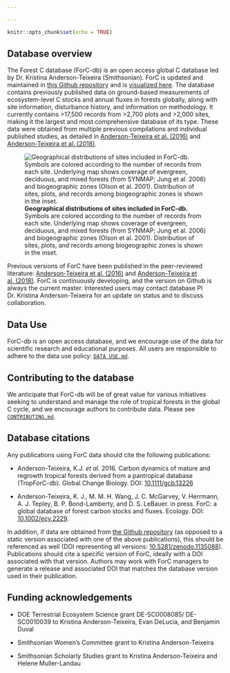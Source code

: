```yaml
---

---
```


```r
knitr::opts_chunk$set(echo = TRUE)
```


## Database overview
The Forest C database (ForC-db) is an open access global C database led by Dr. Kristina Anderson-Teixeira (Smithsonian). ForC is updated and maintained in [this Github repository](https://github.com/forc-db/ForC) and is [visualized here](https://forc.shinyapps.io/global_data_visualization/). The database contains previously published data on ground-based measurements of ecosystem-level C stocks and annual fluxes in forests globally, along with site information, disturbance history, and information on methodology. It currently contains >17,500 records from >2,700 plots and >2,000 sites, making it the largest and most comprehensive database of its type. These data were obtained from multiple previous compilations and individual published studies, as detailed in [Anderson-Teixeira et al. (2016)](http://onlinelibrary.wiley.com/doi/10.1111/gcb.13226/abstract) and [Anderson-Teixeira et al. (2018)](https://esajournals.onlinelibrary.wiley.com/doi/10.1002/ecy.2229).


![**Geographical distributions of sites included in ForC-db.** Symbols are colored according to the number of records from each site. Underlying map shows coverage of evergreen, deciduous, and mixed forests (from SYNMAP; Jung et al. 2006) and biogeographic zones (Olson et al. 2001). Distribution of sites, plots, and records among biogeographic zones is shown in the inset.](https://github.com/forc-db/ForC/blob/master/figures/World_Map_with_Biogeographic_regions_and_sites.png?raw=true)



Previous versions of ForC have been published in the peer-reviewed literature: [Anderson-Teixeira et al. (2016)](http://onlinelibrary.wiley.com/doi/10.1111/gcb.13226/abstract) and [Anderson-Teixeira et al. (2018)](https://esajournals.onlinelibrary.wiley.com/doi/10.1002/ecy.2229). ForC is continuously developing, and the version on Github is always the current master. Interested users may contact database PI Dr. Kristina Anderson-Teixeira for an update on status and to discuss collaboration. 

## Data Use 
ForC-db is an open access database, and we encourage use of the data for scientific research and educational purposes. All users are responsible to adhere to the data use policy: [`DATA USE.md`](https://github.com/forc-db/ForC/blob/master/DATA%20USE.md). 


## Contributing to the database 
We anticipate that ForC-db will be of great value for various initiatives seeking to understand and manage the role of tropical forests in the global C cycle, and we encourage authors to contribute data. Please see [`CONTRIBUTING.md`](https://github.com/forc-db/ForC/blob/master/CONTRIBUTING.md).


## Database citations
Any publications using ForC data should cite the following publications: 

* Anderson-Teixeira, K.J. *et al.* 2016. Carbon dynamics of mature and regrowth tropical forests derived from a pantropical database (TropForC-db). Global Change Biology. DOI: [10.1111/gcb.13226](http://dx.doi.org/10.1111/gcb.13226) 

* Anderson-Teixeira, K. J., M. M. H. Wang, J. C. McGarvey, V. Herrmann, A. J. Tepley, B. P. Bond-Lamberty, and D. S. LeBauer. in press. ForC: a global database of forest carbon stocks and fluxes. Ecology. DOI: [10.1002/ecy.2229](https://esajournals.onlinelibrary.wiley.com/doi/10.1002/ecy.2229).

In addition, if data are obtained from [the Github repository](https://github.com/forc-db/ForC) (as opposed to a static version associated with one of the above publications), this should be referenced as well (DOI representing all versions: [10.5281/zenodo.1135088](https://doi.org/10.5281/zenodo.1187192)). Publications should cite a specific version of ForC, ideally with a DOI associated with that version. Authors may work with ForC managers to generate a release and associated DOI that matches the database version used in their publication.


## Funding acknowledgements
* DOE Terrestrial Ecosystem Science grant DE-SC0008085/ DE-SC0010039 to Kristina Anderson-Teixeira, Evan DeLucia, and Benjamin Duval

* Smithsonian Women's Committee grant to Kristina Anderson-Teixeira

* Smithsonian Scholarly Studies grant to Kristina Anderson-Teixeira and Helene Muller-Landau